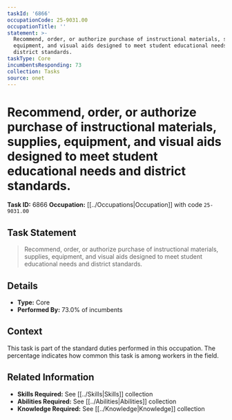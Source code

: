 ```yaml
---
taskId: '6866'
occupationCode: 25-9031.00
occupationTitle: ''
statement: >-
  Recommend, order, or authorize purchase of instructional materials, supplies,
  equipment, and visual aids designed to meet student educational needs and
  district standards.
taskType: Core
incumbentsResponding: 73
collection: Tasks
source: onet
---
```

# Recommend, order, or authorize purchase of instructional materials, supplies, equipment, and visual aids designed to meet student educational needs and district standards.

**Task ID:** 6866
**Occupation:** [[../Occupations|Occupation]] with code `25-9031.00`

## Task Statement

> Recommend, order, or authorize purchase of instructional materials, supplies, equipment, and visual aids designed to meet student educational needs and district standards.

## Details

- **Type:** Core
- **Performed By:** 73.0% of incumbents

## Context

This task is part of the standard duties performed in this occupation. The percentage indicates how common this task is among workers in the field.

## Related Information

- **Skills Required:** See [[../Skills|Skills]] collection
- **Abilities Required:** See [[../Abilities|Abilities]] collection
- **Knowledge Required:** See [[../Knowledge|Knowledge]] collection
